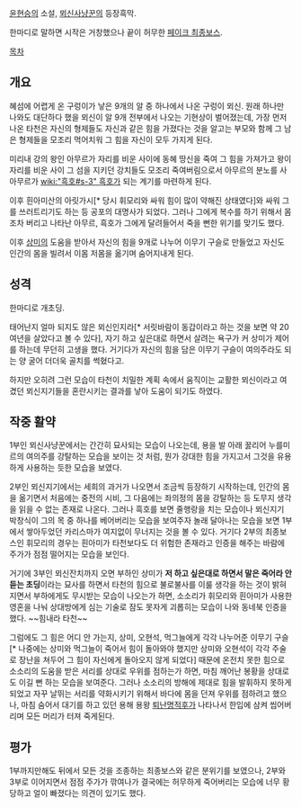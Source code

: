 [[윤현승]]의 소설, [[뫼신사냥꾼]]의 등장흑막.


한마디로 말하면 시작은 거창했으나 끝이 허무한 [[페이크 최종보스]].

[[목차]]

== 개요 ==
혜섬에 어렵게 온 구렁이가 낳은 9개의 알 중 하나에서 나온 구렁이 뫼신.
원래 하나만 나와도 대단하다 했을 뫼신이 알 9개 전부에서 나오는 기현상이 벌어졌는데, 가장 먼저 나온 타천은 자신의 형제들도 자신과 같은 힘을 가졌다는 것을 알고는 부모와 함께 그 남은 형제들을 모조리 먹어치워 그 힘을 자신이 모두 가지게 된다.

미리내 강의 왕인 아무르가 자리를 비운 사이에 동혜 땅신을 죽여 그 힘을 가져가고 왕이 자리를 비운 사이 그 섬을 지키던 강치들도 모조리 죽여버림으로서 아무르의 분노를 사 아무르가 [[wiki:"흑호#s-3" 흑호]]가 되는 계기를 마련하게 된다.

이후 흰아미산의 아릿가시[* 당시 휘모리와 싸워 힘이 많이 약해진 상태였다]와 싸워 그를 쓰러트리기도 하는 등 공포의 대명사가 되었다. 그러나 그에게 복수를 하기 위해서 몸조차 버리고 나타난 아무르, 흑호가 그에게 달려들어서 죽을 뻔한 위기를 맞기도 했다.

이후 [[상미]]의 도움을 받아서 자신의 힘을 9개로 나누어 이무기 구슬로 만들었고 자신도 인간의 몸을 빌려서 이몸 저몸을 옮기며 숨어지내게 된다.

== 성격 ==
한마디로 개초딩.

태어난지 얼마 되지도 않은 뫼신인지라[* 서릿바람이 동갑이라고 하는 것을 보면 약 20여년을 살았다고 볼 수 있다], 자기 하고 싶은대로 하면서 살려는 욕구가 커 상미가 제어를 하는데 무던히 고생을 했다. 거기다가 자신의 힘을 담은 이무기 구슬이 여의주라도 되는 양 굴어 더더욱 골치를 썩혔다고.

하지만 오히려 그런 모습이 타천이 치밀한 계획 속에서 움직이는 교활한 뫼신이라고 여겼던 뫼신지기들을 혼란시키는 결과를 낳아 도움이 되기도 하였다.

== 작중 활약 ==
1부인 뫼신사냥꾼에서는 간간히 묘사되는 모습이 나오는데, 용을 발 아래 꿇리어 누를미르의 여의주를 강탈하는 모습을 보이는 것 처럼, 뭔가 강대한 힘을 가지고서 그것을 유용하게 사용하는 듯한 모습을 보였다.

2부인 뫼신지기에서는 세희의 과거가 나오면서 조금씩 등장하기 시작하는데, 인간의 몸을 옮기면서 처음에는 중전의 시비, 그 다음에는 좌의정의 몸을 강탈하는 등 도무지 생각을 읽을 수 없는 존재로 나온다. 그러나 흑호를 보면 줄행랑을 치는 모습이나 뫼신지기 박창식이 그의 목 중 하나를 베어버리는 모습을 보여주자 놀래 달아나는 모습을 보면 1부에서 쌓아두었던 카리스마가 여지없이 무너지는 것을 볼 수 있다. 거기다 2부의 최종보스인 휘모리의 경우는 흰아미가 타천보다도 더 위험한 존재라고 인증을 해주는 바람에 주가가 점점 떨어지는 모습을 보인다.

거기에 3부인 뫼신잔치까지 오면 부하인 상미가 '''저 하고 싶은대로 하면서 말은 죽어라 안 듣는 초딩'''이라는 묘사를 하면서 타천의 힘으로 불로불사를 이룰 생각을 하는 것이 밝혀지면서 부하에게도 무시받는 모습이 나오는가 하면, 소소리가 휘모리와 흰아미가 사용한 영혼을 나눠 상대방에게 심는 기술로 잠도 못자게 괴롭히는 모습이 나와 동네북 인증을 했다. ~~힘내라 타천~~

그럼에도 그 힘은 어디 안 가는지, 상미, 오현석, 먹그늘에게 각각 나누어준 이무기 구슬[* 나중에는 상미와 먹그늘이 죽어서 힘이 돌아와야 했지만 상미와 오현석이 각각 주술로 장난을 쳐두어 그 힘이 자신에게 돌아오지 않게 되었다] 때문에 온전치 못한 힘으로 소소리의 도움을 받은 서리를 상대로 우위를 점하는가 하면, 마침 깨어난 봉황을 상대로도 이길 뻔 하는 모습을 보여준다. 그러나 소소리의 방해에 제대로 힘을 발휘하지 못하게 되었고 자꾸 날뛰는 서리를 약화시키기 위해서 바다에 몸을 던져 우위를 점하려고 했으나, 마침 숨어서 대기를 하고 있던 용해 용왕 [[퇴난명적후]]가 나타나서 한입에 삼켜 씹어버리며 모든 머리가 터져 죽게된다.

== 평가 ==
1부까지만해도 뒤에서 모든 것을 조종하는 최종보스와 같은 분위기를 보였으나, 2부와 3부로 이어지면서 점점 주가가 깎여나가 결국에는 허무하게 죽어버리는 모습에 너무 황당하고 얼이 빠졌다는 의견이 있기도 했다.
